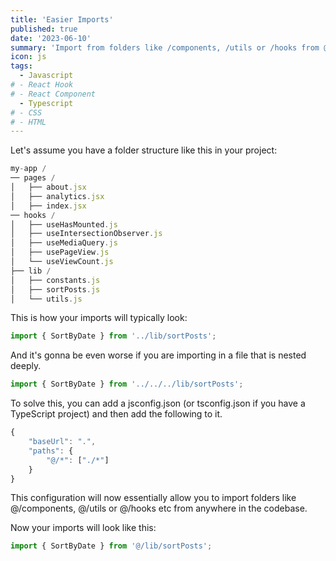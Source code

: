 ```yaml
---
title: 'Easier Imports'
published: true
date: '2023-06-10'
summary: 'Import from folders like /components, /utils or /hooks from @/anywhere in your codebase.'
icon: js
tags:
  - Javascript
# - React Hook
# - React Component
  - Typescript
# - CSS
# - HTML
---
```


Let's assume you have a folder structure like this in your project:

<CodeBlock>

```sh:cn.ts
my-app /
── pages /
│   ├── about.jsx
│   ├── analytics.jsx
│   ├── index.jsx
── hooks /
│   ├── useHasMounted.js
│   ├── useIntersectionObserver.js
│   ├── useMediaQuery.js
│   ├── usePageView.js
│   └── useViewCount.js
├── lib /
│   ├── constants.js
│   ├── sortPosts.js
│   └── utils.js
```

</CodeBlock>

This is how your imports will typically look:

<CodeBlock>

```JavaScript:cn.ts
import { SortByDate } from '../lib/sortPosts';
```

</CodeBlock>

And it's gonna be even worse if you are importing in a file that is nested deeply.

<CodeBlock>

```JavaScript:cn.ts
import { SortByDate } from '../../../lib/sortPosts';
```

</CodeBlock>

To solve this, you can add a jsconfig.json (or tsconfig.json if you have a TypeScript project) and then add the following to it.

<CodeBlock>

```JavaScript:cn.ts
{
    "baseUrl": ".",
    "paths": {
        "@/*": ["./*"]
    }
}
```

</CodeBlock>

This configuration will now essentially allow you to import folders like @/components, @/utils or @/hooks etc from anywhere in the codebase.

Now your imports will look like this:

<CodeBlock>

```JavaScript:cn.ts
import { SortByDate } from '@/lib/sortPosts';
```

</CodeBlock>
